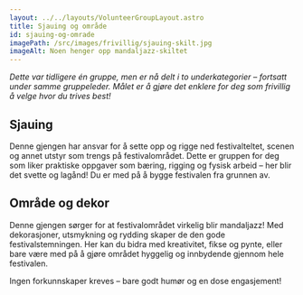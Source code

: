 ```yaml
---
layout: ../../layouts/VolunteerGroupLayout.astro
title: Sjauing og område
id: sjauing-og-omrade
imagePath: /src/images/frivillig/sjauing-skilt.jpg
imageAlt: Noen henger opp mandaljazz-skiltet
---
```


_Dette var tidligere én gruppe, men er nå delt i to underkategorier – fortsatt under samme gruppeleder. Målet er å gjøre det enklere for deg som frivillig å velge hvor du trives best!_

## Sjauing

Denne gjengen har ansvar for å sette opp og rigge ned festivalteltet, scenen og annet utstyr som trengs på festivalområdet. Dette er gruppen for deg som liker praktiske oppgaver som bæring, rigging og fysisk arbeid – her blir det svette og lagånd! Du er med på å bygge festivalen fra grunnen av.

## Område og dekor

Denne gjengen sørger for at festivalområdet virkelig blir mandaljazz! Med dekorasjoner, utsmykning og rydding skaper de den gode festivalstemningen. Her kan du bidra med kreativitet, fikse og pynte, eller bare være med på å gjøre området hyggelig og innbydende gjennom hele festivalen.

Ingen forkunnskaper kreves – bare godt humør og en dose engasjement!
